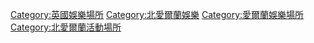 [[Category:英國娛樂場所|Category:英國娛樂場所]]
[[Category:北愛爾蘭娛樂|Category:北愛爾蘭娛樂]]
[[Category:愛爾蘭娛樂場所|Category:愛爾蘭娛樂場所]]
[[Category:北愛爾蘭活動場所|Category:北愛爾蘭活動場所]]